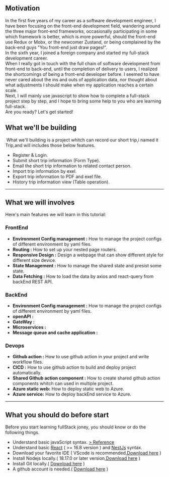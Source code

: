 ## Motivation
In the first five years of my career as a software development engineer, 
I have been focusing on the front-end development field, 
wandering around the three major front-end frameworks, 
occasionally participating in some which framework is better, which is more powerful,
should the front-end use Redux or Mobx, or the newcomer Zustand, or being complained by the back-end guys "You front-end just draw pages!".<br/>
In the sixth year, I joined a foreign company and started my full-stack development career.<br/>
When I really got in touch with the full chain of software development from front-end to back-end, until the completion of delivery to users,
I realized the shortcomings of being a front-end developer before. I seemed to have never cared about the ins and outs of application data, nor thought about what adjustments I should make when my application reaches a certain scale.<br/>
Next, I will mainly use javascript to show how to complete a full-stack project step by step, and I hope to bring some help to you who are learning full-stack.<br/>
Are you ready? Let's get started!

## What we'll be building

<img src="https://s1.locimg.com/2024/08/25/7876c539016c5.png" alt="" title="" />
What we'll building is a project whitch can record our short trip,i named it Trip,and will includes those below features. <br/>

- Register & Login.
- Submit short trip information (Form Type).
- Email the short trip information to related contact person.
- Import trip information by exel.
- Export trip information to PDF and exel file.
- History trip information view (Table operation).

<hr />


## What we will involves
Here's main features we will learn in this tutorial:<br/>
### FrontEnd
- <b>Environment Config management :</b> How to manage the project configs of different environment by yaml files.
- <b>Routing :</b> How to set up your nested page routers. 
- <b>Responsive Design :</b> Design a webpage that can show different style for different size device.
- <b>State Management :</b> How to manage the shared state and presist some state.
- <b>Data Fetching :</b> How to load the data by axios and react-query from backEnd REST API.

### BackEnd
- <b>Environment Config management :</b> How to manage the project configs of different environment by yaml files.
- <b>openAPI :</b> 
- <b>GateWay :</b> 
- <b>Microservices :</b>
- <b>Message queue and cache application :</b> 
### Devops
- <b>Github action :</b> How to use github action in your project and write workflow files.
- <b>CICD :</b> How to use github action to build and deploy project automatically.
- <b>Shared Github action component :</b> How to create shared github action components whitch can used in multiple project.
- <b>Azure static web:</b> How to deploy static web to Azure.
- <b>Azure service:</b> How to deploy backEnd service to Azure.
<hr />

## What you should do before start
Before you start learning fullStack joney, you should know or do the following things.<br/>
- Understand basic javaScript syntax. [> Reference](https://developer.mozilla.org/en-US/docs/Learn/JavaScript/First_steps/What_is_JavaScript)
- Understand basic [React](https://react.dev) ( >= 16.8 version ) and [NestJs](https://nestjs.com/) syntax.
- Download your favorite IDE ( VScode is recommended,[Download here](https://code.visualstudio.com) )
- Install Nodejs locally.( 18.17.0 or later version,[Download here](https://nodejs.org/en) )
- Install Git locally.( [Download here](https://git-scm.com) )
- A github account is needed.( [Download here](https://git-scm.com) )

